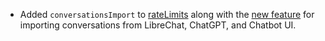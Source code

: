 - Added `conversationsImport` to [rateLimits](/docs/configuration/librechat_yaml/object_structure/config#ratelimits) along with the [new feature](https://github.com/danny-avila/LibreChat/pull/2355) for importing conversations from LibreChat, ChatGPT, and Chatbot UI.

